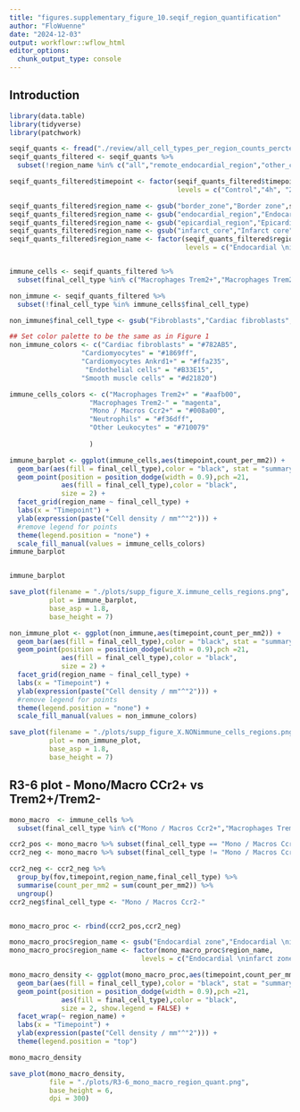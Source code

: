 ```yaml
---
title: "figures.supplementary_figure_10.seqif_region_quantification"
author: "FloWuenne"
date: "2024-12-03"
output: workflowr::wflow_html
editor_options:
  chunk_output_type: console
---
```


## Introduction

```r
library(data.table)
library(tidyverse)
library(patchwork)
```

```r
seqif_quants <- fread("./review/all_cell_types_per_region_counts_perctentages_20241212.csv")
seqif_quants_filtered <- seqif_quants %>%
  subset(!region_name %in% c("all","remote_endocardial_region","other_cardiac_tissue"))

seqif_quants_filtered$timepoint <- factor(seqif_quants_filtered$timepoint,
                                          levels = c("Control","4h", "24h", "48h"))

seqif_quants_filtered$region_name <- gsub("border_zone","Border zone",seqif_quants_filtered$region_name)
seqif_quants_filtered$region_name <- gsub("endocardial_region","Endocardial \ninfarct zone",seqif_quants_filtered$region_name)
seqif_quants_filtered$region_name <- gsub("epicardial_region","Epicardial region",seqif_quants_filtered$region_name)
seqif_quants_filtered$region_name <- gsub("infarct_core","Infarct core",seqif_quants_filtered$region_name)
seqif_quants_filtered$region_name <- factor(seqif_quants_filtered$region_name,
                                            levels = c("Endocardial \ninfarct zone","Infarct core","Epicardial region","Border zone"))


immune_cells <- seqif_quants_filtered %>%
  subset(final_cell_type %in% c("Macrophages Trem2+","Macrophages Trem2-","Mono / Macros Ccr2+","Neutrophils","Other Leukocytes"))

non_immune <- seqif_quants_filtered %>%
  subset(!final_cell_type %in% immune_cells$final_cell_type)

non_immune$final_cell_type <- gsub("Fibroblasts","Cardiac fibroblasts",non_immune$final_cell_type)
```

```r

## Set color palette to be the same as in Figure 1
non_immune_colors <- c("Cardiac fibroblasts" = "#782AB5",
                  "Cardiomyocytes" = "#1869ff",
                  "Cardiomyocytes Ankrd1+" = "#ffa235",
                   "Endothelial cells" = "#B33E15",
                  "Smooth muscle cells" = "#d21820")

immune_cells_colors <- c("Macrophages Trem2+" = "#aafb00",
                    "Macrophages Trem2-" = "magenta",
                    "Mono / Macros Ccr2+" = "#008a00",
                    "Neutrophils" = "#f36dff",
                    "Other Leukocytes" = "#710079"
                    
                    )

immune_barplot <- ggplot(immune_cells,aes(timepoint,count_per_mm2)) +
  geom_bar(aes(fill = final_cell_type),color = "black", stat = "summary", fun = "mean", position = position_dodge(width = 0.9)) +
  geom_point(position = position_dodge(width = 0.9),pch =21,
             aes(fill = final_cell_type),color = "black",
             size = 2) +
  facet_grid(region_name ~ final_cell_type) +
  labs(x = "Timepoint") +
  ylab(expression(paste("Cell density / mm"^"2"))) +
  #remove legend for points
  theme(legend.position = "none") +
  scale_fill_manual(values = immune_cells_colors)
immune_barplot


immune_barplot

save_plot(filename = "./plots/supp_figure_X.immune_cells_regions.png",
          plot = immune_barplot,
          base_asp = 1.8,
          base_height = 7)

non_immune_plot <- ggplot(non_immune,aes(timepoint,count_per_mm2)) +
  geom_bar(aes(fill = final_cell_type),color = "black", stat = "summary", fun = "mean", position = position_dodge(width = 0.9)) +
  geom_point(position = position_dodge(width = 0.9),pch =21,
             aes(fill = final_cell_type),color = "black",
             size = 2) +
  facet_grid(region_name ~ final_cell_type) +
  labs(x = "Timepoint") +
  ylab(expression(paste("Cell density / mm"^"2"))) +
  #remove legend for points
  theme(legend.position = "none") +
  scale_fill_manual(values = non_immune_colors)

save_plot(filename = "./plots/supp_figure_X.NONimmune_cells_regions.png",
          plot = non_immune_plot,
          base_asp = 1.8,
          base_height = 7)
```


## R3-6 plot - Mono/Macro CCr2+ vs Trem2+/Trem2-

```r
mono_macro  <- immune_cells %>%
  subset(final_cell_type %in% c("Mono / Macros Ccr2+","Macrophages Trem2+","Macrophages Trem2-"))

ccr2_pos <- mono_macro %>% subset(final_cell_type == "Mono / Macros Ccr2+") %>% select(fov,timepoint,region_name,final_cell_type,count_per_mm2)
ccr2_neg <- mono_macro %>% subset(final_cell_type != "Mono / Macros Ccr2+")

ccr2_neg <- ccr2_neg %>%
  group_by(fov,timepoint,region_name,final_cell_type) %>%
  summarise(count_per_mm2 = sum(count_per_mm2)) %>%
  ungroup()
ccr2_neg$final_cell_type <- "Mono / Macros Ccr2-"


mono_macro_proc <- rbind(ccr2_pos,ccr2_neg)

mono_macro_proc$region_name <- gsub("Endocardial zone","Endocardial \ninfarct zone",mono_macro_proc$region_name)
mono_macro_proc$region_name <- factor(mono_macro_proc$region_name,
                                 levels = c("Endocardial \ninfarct zone","Infarct core","Epicardial region","Border zone"))

mono_macro_density <- ggplot(mono_macro_proc,aes(timepoint,count_per_mm2)) +
  geom_bar(aes(fill = final_cell_type),color = "black", stat = "summary", fun = "mean", position = position_dodge(width = 0.9)) +
  geom_point(position = position_dodge(width = 0.9),pch =21,
             aes(fill = final_cell_type),color = "black",
             size = 2, show.legend = FALSE) +
  facet_wrap(~ region_name) +
  labs(x = "Timepoint") +
  ylab(expression(paste("Cell density / mm"^"2"))) +
  theme(legend.position = "top")

mono_macro_density

save_plot(mono_macro_density,
          file = "./plots/R3-6_mono_macro_region_quant.png",
          base_height = 6,
          dpi = 300)
```


